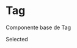 

<Meta title="Tag" component={Tag} />

# Tag

Componente base de Tag

<Preview>
  <Story name="Base" parameters={{
    design: {
      type: 'figma',
      url: 'https://www.figma.com/file/O3bKxIcsj2rc1FNIRclJyT/Design-System?node-id=260%3A593'
    }
  }}>
    <ThemeProvider>
      <Tag>Selected</Tag>
    </ThemeProvider>
  </Story>
</Preview>

<Props of={Tag} />
